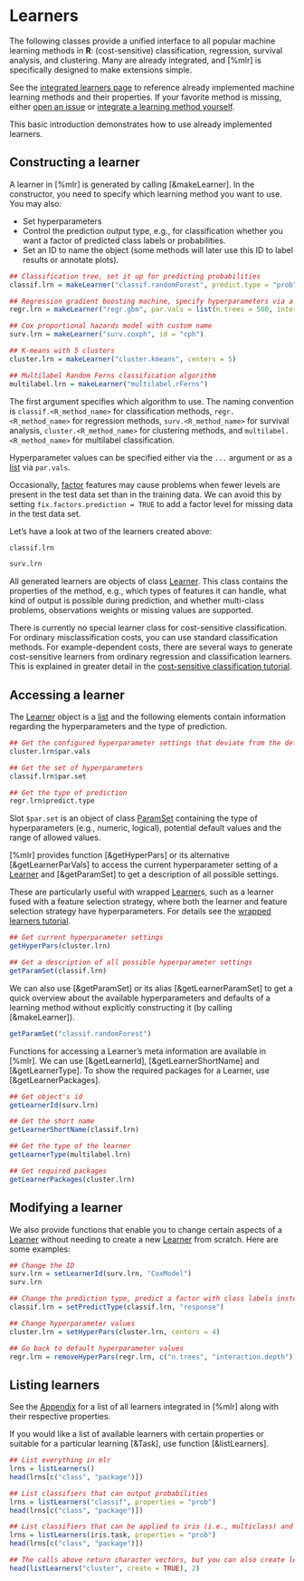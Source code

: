 # Learners
The following classes provide a unified interface to all popular machine learning methods in **R**:
(cost-sensitive) classification, regression, survival analysis, and clustering.
Many are already integrated, and [%mlr] is specifically designed to make extensions simple.

See the [integrated learners page](integrated_learners.md) to reference already
implemented machine learning methods and their properties.
If your favorite method is missing, either [open an issue](https://github.com/mlr-org/mlr/issues) or
[integrate a learning method yourself](create_learner.md).

This basic introduction demonstrates how to use already implemented learners.


## Constructing a learner
A learner in [%mlr] is generated by calling [&makeLearner].
In the constructor, you need to specify which learning method you want to use.
You may also:

* Set hyperparameters
* Control the prediction output type, e.g., for classification
  whether you want a factor of predicted class labels or probabilities.
* Set an ID to name the object (some methods will later use this ID to label results or annotate plots).

```r
## Classification tree, set it up for predicting probabilities
classif.lrn = makeLearner("classif.randomForest", predict.type = "prob", fix.factors.prediction = TRUE)

## Regression gradient boosting machine, specify hyperparameters via a list
regr.lrn = makeLearner("regr.gbm", par.vals = list(n.trees = 500, interaction.depth = 3))

## Cox proportional hazards model with custom name
surv.lrn = makeLearner("surv.coxph", id = "cph")

## K-means with 5 clusters
cluster.lrn = makeLearner("cluster.kmeans", centers = 5)

## Multilabel Random Ferns classification algorithm
multilabel.lrn = makeLearner("multilabel.rFerns")
```

The first argument specifies which algorithm to use.
The naming convention is ``classif.<R_method_name>`` for
classification methods, ``regr.<R_method_name>`` for regression methods,
``surv.<R_method_name>`` for survival analysis, ``cluster.<R_method_name>``
for clustering methods, and ``multilabel.<R_method_name>`` for multilabel classification.

Hyperparameter values can be specified either via the ``...`` argument or as a [list](&base::list)
via ``par.vals``.

Occasionally, [factor](&base::factor) features may cause problems when fewer levels are present in the
test data set than in the training data.
We can avoid this by setting ``fix.factors.prediction = TRUE`` to add a factor level for missing data in the test data set.

Let's have a look at two of the learners created above:

```r
classif.lrn

surv.lrn
```

All generated learners are objects of class [Learner](&makeLearner).
This class contains the properties of the method, e.g., which types of features it can handle,
what kind of output is possible during prediction, and whether multi-class problems,
observations weights or missing values are supported.

There is currently no special learner class for cost-sensitive classification.
For ordinary misclassification costs, you can use standard classification methods.
For example-dependent costs, there are several ways to generate cost-sensitive learners from ordinary
regression and classification learners. This is explained in greater detail in the
[cost-sensitive classification tutorial](cost_sensitive_classif.md).


## Accessing a learner
The [Learner](&makeLearner) object is a [list](&base::list) and the following elements contain
information regarding the hyperparameters and the type of prediction.

```r
## Get the configured hyperparameter settings that deviate from the defaults
cluster.lrn$par.vals

## Get the set of hyperparameters
classif.lrn$par.set

## Get the type of prediction
regr.lrn$predict.type
```

Slot ``$par.set`` is an object of class [ParamSet](&ParamHelpers::makeParamSet)
containing the type of hyperparameters (e.g., numeric, logical), potential
default values and the range of allowed values.

[%mlr] provides function [&getHyperPars] or its alternative [&getLearnerParVals] to access the current hyperparameter setting
of a [Learner](&makeLearner) and [&getParamSet] to get a description of all possible settings.

These are particularly useful with wrapped [Learner](&makeLearner)s,
such as a learner fused with a feature selection strategy, where both the learner and feature selection strategy
have hyperparameters. For details see the [wrapped learners tutorial](wrapper.md).

```r
## Get current hyperparameter settings
getHyperPars(cluster.lrn)

## Get a description of all possible hyperparameter settings
getParamSet(classif.lrn)
```

We can also use [&getParamSet] or its alias [&getLearnerParamSet] to get a quick overview about the available
hyperparameters and defaults of a learning method without explicitly constructing it (by calling [&makeLearner]).

```r
getParamSet("classif.randomForest")
```

Functions for accessing a Learner's meta information are available in [%mlr]. We can use [&getLearnerId], [&getLearnerShortName] and  [&getLearnerType]. To show the required packages for a Learner, use
[&getLearnerPackages].

```r
## Get object's id
getLearnerId(surv.lrn)

## Get the short name
getLearnerShortName(classif.lrn)

## Get the type of the learner
getLearnerType(multilabel.lrn)

## Get required packages
getLearnerPackages(cluster.lrn)
```

## Modifying a learner

We also provide functions that enable you to change certain aspects
of a [Learner](&makeLearner) without needing to create a new [Learner](&makeLearner) from scratch.
Here are some examples:

```r
## Change the ID
surv.lrn = setLearnerId(surv.lrn, "CoxModel")
surv.lrn

## Change the prediction type, predict a factor with class labels instead of probabilities
classif.lrn = setPredictType(classif.lrn, "response")

## Change hyperparameter values
cluster.lrn = setHyperPars(cluster.lrn, centers = 4)

## Go back to default hyperparameter values
regr.lrn = removeHyperPars(regr.lrn, c("n.trees", "interaction.depth"))
```

## Listing learners
See the [Appendix](integrated_learners.md) for a list of all learners integrated in [%mlr]
along with their respective properties.

If you would like a list of available learners with certain properties or suitable for a
particular learning [&Task], use function [&listLearners].

```r
## List everything in mlr
lrns = listLearners()
head(lrns[c("class", "package")])

## List classifiers that can output probabilities
lrns = listLearners("classif", properties = "prob")
head(lrns[c("class", "package")])

## List classifiers that can be applied to iris (i.e., multiclass) and output probabilities
lrns = listLearners(iris.task, properties = "prob")
head(lrns[c("class", "package")])

## The calls above return character vectors, but you can also create learner objects
head(listLearners("cluster", create = TRUE), 2)
```


